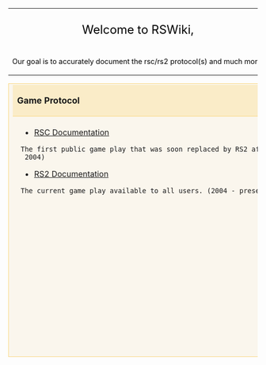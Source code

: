 <!--------------------------------------Main heading----------------------------------------->
{| id="mainpage-welcome-box" style="width:100%; background:#f6f6f6; border:1px solid #ccc;"
| style="width:61%; text-align:center; white-space:nowrap; color:#000;" |
<div style="font-size:150%; border:none; margin:0; padding:.1em; color:#000;">Welcome to RSWiki,</div>
<div style="top:+0.2em; font-size:90%;">Our goal is to accurately document the rsc/rs2 protocol(s) and much more!</div>
| style="width:13%;" |
'''[[Rules]]'''<br />
'''[[DMCA Policy|DMCA Policy]]'''
| style="width:13%;" |
'''[[RSWiki General disclaimer|Disclaimer]]'''<br />
'''[[RSWiki Privacy policy|Privacy Policy]]'''
| style="width:13%;" |
'''[[RSWiki IRC|Official IRC]]'''<br />
'''[[RSWiki About|About RSWiki]]'''
|}


{| cellspacing="0" cellpadding="0" style="margin:0 0 1em; width:100%"
| style="width:50%; vertical-align:top; border:1px solid #fad67d; background-color:#faf6ed;" |
<div style="border-bottom:1px solid #fad67d; background-color:#faecc8; padding:0.2em 0.5em; font-size:110%;">'''Game Protocol'''</div>
<div style="padding:0.4em 1em 0.3em;">
* [[Category RSC|RSC Documentation]] 
 The first public game play that was soon replaced by RS2 after the RS2 Beta. (2001 - 2004)


* [[Category RS2|RS2 Documentation]]
 The current game play available to all users. (2004 - present)
</div>

| style="padding:0 0.5em;" |
| style="width:50%; vertical-align:top; border:1px solid #abd5f5; background-color:#f1f5fc;" |
<div style="border-bottom:1px solid #abd5f5; background-color:#d0e5f5; padding:0.2em 0.5em; font-size:110%;">'''Cache Documentation'''</div>
<div style="border-bottom:1px solid #abd5f5; padding:0.4em 1em 0.3em;">
* [[Category JAGGRAB Protocol|JAGGRAB Documentation]]
* [[Category Ondemand Protocol|Ondemand Documentation]]
* [[Category Archive Format|Archive Format Documentation]]
</div>

<div style="border-bottom:1px solid #abd5f5; background-color:#d0e5f5; padding:0.2em 0.5em; font-size:110%;">'''Data Types'''</div>
<div style="border-bottom:1px solid #abd5f5; padding:0.4em 1em 0.3em;">
* [[Data Types|Custom Data Types]]
</div>

<div style="border-bottom:1px solid #abd5f5; background-color:#d0e5f5; padding:0.2em 0.5em; font-size:110%;">'''Miscellaneous'''</div>
<div style="padding:0.4em 1em 0.3em;">
* More to come...
</div>
|}
